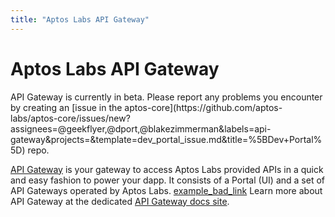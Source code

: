 ```yaml
---
title: "Aptos Labs API Gateway"
---
```



# Aptos Labs API Gateway

<Callout type="info">
  API Gateway is currently in beta. Please report any problems you encounter
  by creating an [issue in the aptos-core](https://github.com/aptos-labs/aptos-core/issues/new?assignees=@geekflyer,@dport,@blakezimmerman&labels=api-gateway&projects=&template=dev_portal_issue.md&title=%5BDev+Portal%5D) repo.
</Callout>

[API Gateway](https://developers.aptoslabs.com) is your gateway to access Aptos Labs provided APIs in a quick and easy fashion to power your dapp. It consists of a Portal (UI) and a set of API Gateways operated by Aptos Labs.
[example_bad_link](bad)
Learn more about API Gateway at the dedicated [API Gateway docs site](https://developers.aptoslabs.com/docs).
